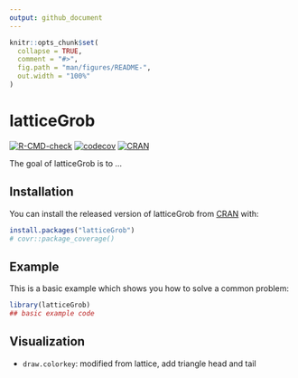 ```yaml
---
output: github_document
---
```


<!-- README.md is generated from README.Rmd. Please edit that file -->

```r
knitr::opts_chunk$set(
  collapse = TRUE,
  comment = "#>",
  fig.path = "man/figures/README-",
  out.width = "100%"
)
```

# latticeGrob

<!-- badges: start -->
[![R-CMD-check](https://github.com/rpkgs/latticeGrob/workflows/R-CMD-check/badge.svg)](https://github.com/rpkgs/latticeGrob/actions)
[![codecov](https://codecov.io/gh/rpkgs/latticeGrob/branch/master/graph/badge.svg)](https://codecov.io/gh/rpkgs/latticeGrob)
[![CRAN](http://www.r-pkg.org/badges/version/latticeGrob)](https://cran.r-project.org/package=latticeGrob)<!-- badges: end -->

The goal of latticeGrob is to ...

## Installation

You can install the released version of latticeGrob from [CRAN](https://CRAN.R-project.org) with:

``` r
install.packages("latticeGrob")
# covr::package_coverage()
```

## Example

This is a basic example which shows you how to solve a common problem:

```r
library(latticeGrob)
## basic example code
```

## Visualization

* `draw.colorkey`: modified from lattice, add triangle head and tail

